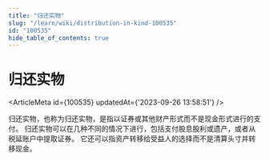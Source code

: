 ```yaml
---
title: "归还实物"
slug: "/learn/wiki/distribution-in-kind-100535"
id: "100535"
hide_table_of_contents: true
---
```



# 归还实物

<ArticleMeta id={100535} updatedAt={'2023-09-26 13:58:51'} />
<div className='border-solid border-b border-t-0 my-4 border-[var(--ifm-color-gray-300)]' />

归还实物，也称为归还实物，是指以证券或其他财产形式而不是现金形式进行的支付。 归还实物可以在几种不同的情况下进行，包括支付股息股利或遗产，或者从税延账户中提取证券。 它还可以指资产转移给受益人的选择而不是清算头寸并转移现金。
